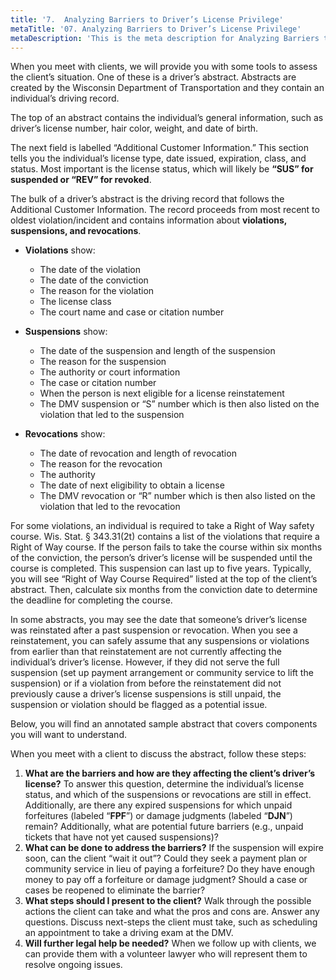 ```yaml
---
title: '7.	Analyzing Barriers to Driver’s License Privilege'
metaTitle: '07. Analyzing Barriers to Driver’s License Privilege'
metaDescription: 'This is the meta description for Analyzing Barriers to Driver’s License Privilege'
---
```


When you meet with clients, we will provide you with some tools to assess the client’s situation. One of these is a driver’s abstract. Abstracts are created by the Wisconsin Department of Transportation and they contain an individual’s driving record.

The top of an abstract contains the individual’s general information, such as driver’s license number, hair color, weight, and date of birth.

The next field is labelled “Additional Customer Information.” This section tells you the individual’s license type, date issued, expiration, class, and status. Most important is the license status, which will likely be **“SUS” for suspended or “REV” for revoked**.

The bulk of a driver’s abstract is the driving record that follows the Additional Customer Information. The record proceeds from most recent to oldest violation/incident and contains information about **violations, suspensions, and revocations**.

- **Violations** show:

  - The date of the violation
  - The date of the conviction
  - The reason for the violation
  - The license class
  - The court name and case or citation number

- **Suspensions** show:
  - The date of the suspension and length of the suspension
  - The reason for the suspension
  - The authority or court information
  - The case or citation number
  - When the person is next eligible for a license reinstatement
  - The DMV suspension or “S” number which is then also listed on the violation that led to the suspension

- **Revocations** show:
  - The date of revocation and length of revocation
  - The reason for the revocation
  - The authority
  - The date of next eligibility to obtain a license
  - The DMV revocation or “R” number which is then also listed on the violation that led to the revocation

For some violations, an individual is required to take a Right of Way safety course. Wis. Stat. § 343.31(2t) contains a list of the violations that require a Right of Way course. If the person fails to take the course within six months of the conviction, the person’s driver’s license will be suspended until the course is completed. This suspension can last up to five years.  Typically, you will see “Right of Way Course Required” listed at the top of the client’s abstract. Then, calculate six months from the conviction date to determine the deadline for completing the course. 

In some abstracts, you may see the date that someone’s driver’s license was reinstated after a past suspension or revocation. When you see a reinstatement, you can safely assume that any suspensions or violations from earlier than that reinstatement are not currently affecting the individual’s driver’s license. However, if they did not serve the full suspension (set up payment arrangement or community service to lift the suspension) or if a violation from before the reinstatement did not previously cause a driver’s license suspensions is still unpaid, the suspension or violation should be flagged as a potential issue.

Below, you will find an annotated sample abstract that covers components you will want to understand.

<ImgSlide />


When you meet with a client to discuss the abstract, follow these steps:

1.	**What are the barriers and how are they affecting the client’s driver’s license?** To answer this question, determine the individual’s license status, and which of the suspensions or revocations are still in effect. Additionally, are there any expired suspensions for which unpaid forfeitures (labeled “**FPF**”) or damage judgments (labeled “**DJN**”) remain? Additionally, what are potential future barriers (e.g., unpaid tickets that have not yet caused suspensions)?
2.	**What can be done to address the barriers?** If the suspension will expire soon, can the client “wait it out”? Could they seek a payment plan or community service in lieu of paying a forfeiture? Do they have enough money to pay off a forfeiture or damage judgment?  Should a case or cases be reopened to eliminate the barrier?
3.	**What steps should I present to the client?** Walk through the possible actions the client can take and what the pros and cons are. Answer any questions. Discuss next-steps the client must take, such as scheduling an appointment to take a driving exam at the DMV.
4.	**Will further legal help be needed?** When we follow up with clients, we can provide them with a volunteer lawyer who will represent them to resolve ongoing issues. 

<Quiz1 />
<Quiz2 />

